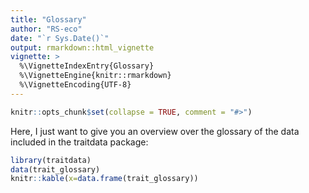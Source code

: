 ```yaml
---
title: "Glossary"
author: "RS-eco"
date: "`r Sys.Date()`"
output: rmarkdown::html_vignette
vignette: >
  %\VignetteIndexEntry{Glossary}
  %\VignetteEngine{knitr::rmarkdown}
  %\VignetteEncoding{UTF-8}
---
```


```r
knitr::opts_chunk$set(collapse = TRUE, comment = "#>")
```

Here, I just want to give you an overview over the glossary of the data included in the traitdata package:

```r
library(traitdata)
data(trait_glossary)
knitr::kable(x=data.frame(trait_glossary))
```

